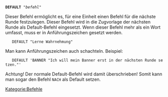 <tt>'''DEFAULT''' "''befehl''"</tt>

Dieser Befehl ermöglicht es, für eine Einheit einen Befehl für die nächste Runde festzulegen. Dieser Befehl wird in die Zugvorlage der nächsten Runde als Default-Befehl eingesetzt. Wenn dieser Befehl mehr als ein Wort umfasst, muss er in Anführungszeichen gesetzt werden.

    DEFAULT "Lerne Wahrnehmung"

Man kann Anführungszeichen auch schachteln. Beispiel:

    DEFAULT 'BANNER "Ich will mein Banner erst in der nächsten Runde setzen."'

Achtung! Der normale Default-Befehl wird damit überschrieben! Somit kann man sogar den Befehl <tt>NACH</tt> als Default setzen.

[[Kategorie:Befehle]]